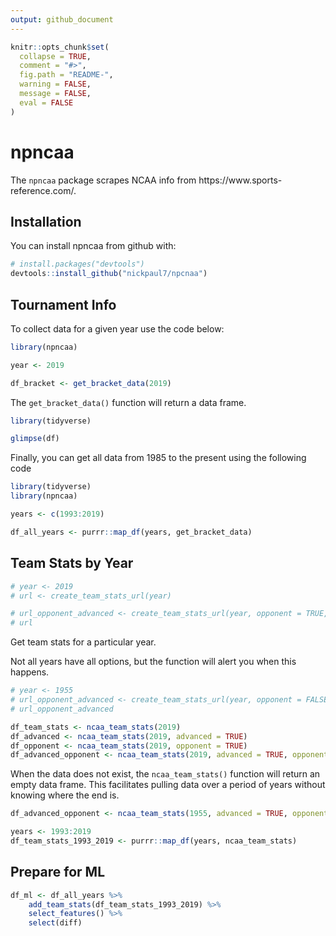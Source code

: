 ```yaml
---
output: github_document
---
```


<!-- README.md is generated from README.Rmd. Please edit that file -->

```r
knitr::opts_chunk$set(
  collapse = TRUE,
  comment = "#>",
  fig.path = "README-",
  warning = FALSE,
  message = FALSE,
  eval = FALSE
)
```

# npncaa

The `npncaa` package scrapes NCAA info from https://www.sports-reference.com/.

## Installation

You can install npncaa from github with:

```r
# install.packages("devtools")
devtools::install_github("nickpaul7/npcnaa")
```

## Tournament Info

To collect data for a given year use the code below:

```r
library(npncaa)

year <- 2019

df_bracket <- get_bracket_data(2019)

```

The `get_bracket_data()` function will return a data frame.

```r
library(tidyverse)

glimpse(df)
```

Finally, you can get all data from 1985 to the present using the following code

```r
library(tidyverse)
library(npncaa)

years <- c(1993:2019)

df_all_years <- purrr::map_df(years, get_bracket_data)
```

## Team Stats by Year



```r
# year <- 2019
# url <- create_team_stats_url(year)
```



```r
# url_opponent_advanced <- create_team_stats_url(year, opponent = TRUE, advanced = TRUE)
# url
```

Get team stats for a particular year.

Not all years have all options, but the function will alert you when this happens.

```r
# year <- 1955
# url_opponent_advanced <- create_team_stats_url(year, opponent = FALSE, advanced = FALSE)
# url_opponent_advanced
```

```r
df_team_stats <- ncaa_team_stats(2019)
df_advanced <- ncaa_team_stats(2019, advanced = TRUE)
df_opponent <- ncaa_team_stats(2019, opponent = TRUE)
df_advanced_opponent <- ncaa_team_stats(2019, advanced = TRUE, opponent = TRUE)
```

When the data does not exist, the `ncaa_team_stats()` function will return an empty data frame.  This facilitates pulling data over a period of years without knowing where the end is.

```r
df_advanced_opponent <- ncaa_team_stats(1955, advanced = TRUE, opponent = TRUE)
```

```r
years <- 1993:2019
df_team_stats_1993_2019 <- purrr::map_df(years, ncaa_team_stats)
```

## Prepare for ML

```r
df_ml <- df_all_years %>% 
    add_team_stats(df_team_stats_1993_2019) %>% 
    select_features() %>% 
    select(diff)
```


```r

```



